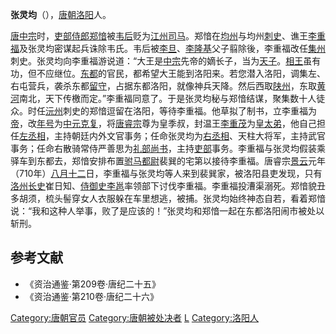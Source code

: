 '''张灵均'''（{{bd|？||710年|}}），[[唐朝|唐朝]][[洛阳|洛阳]]人。

[[唐中宗|唐中宗]]时，[[吏部侍郎|吏部侍郎]][[郑愔|郑愔]]被[[韦后|韦后]]贬为[[江州|江州]][[司马|司马]]。郑愔在[[均州|均州]]与均州[[刺史|刺史]]、谯王[[李重福|李重福]]及张灵均密谋起兵诛除韦氏。韦后被[[李旦|李旦]]、[[李隆基|李隆基]]父子翦除後，李重福改任[[集州|集州]]刺史。张灵均向李重福游说道：“大王是[[唐中宗|中宗]]先帝的嫡长子，当为[[天子|天子]]。[[唐睿宗|相王]]虽有功，但不应继位。[[东都|东都]]的官民，都希望大王能到洛阳来。若您潜入洛阳，调集左、右屯营兵，袭杀东都[[留守|留守]]，占据东都洛阳，就像神兵天降。然后西取[[陕州|陕州]]，东取[[黄河|黄河]]南北，天下传檄而定。”李重福同意了。于是张灵均秘与郑愔结谋，聚集数十人徒众。时任[[沅州|沅州]]刺史的郑愔逗留在洛阳，等待李重福。他草拟了制书，立李重福为[[帝|帝]]，改[[年号|年号]]为[[中元克复|中元克复]]，将[[唐睿宗|唐睿宗]]尊为皇季叔，封温王[[李重茂|李重茂]]为[[皇太弟|皇太弟]]，他自己担任[[左丞相|左丞相]]，主持朝廷内外文官事务；任命张灵均为[[右丞相|右丞相]]、天柱大将军，主持武官事务；任命右散骑常侍严善思为[[礼部尚书|礼部尚书]]，主持[[吏部|吏部]]事务。李重福与张灵均假装乘驿车到东都去，郑愔安排布置[[驸马都尉|驸马都尉]]裴巽的宅第以接待李重福。唐睿宗[[景云|景云]]元年（710年）[[八月十二|八月十二]]日，李重福与张灵均等人来到裴巽家，被洛阳县吏发现，只有[[洛州|洛州]][[长史|长史]]崔日知、[[侍御史|侍御史]][[李邕|李邕]]率领部下讨伐李重福。李重福投漕渠溺死。郑愔貌丑多胡须，梳头髻穿女人衣服躲在车里想逃，被捕。张灵均始终神态自若，看着郑愔说：“我和这种人举事，败了是应该的！”张灵均和郑愔一起在东都洛阳闹市被处以斩刑。
==参考文献==
* 《资治通鉴·第209卷·唐纪二十五》
* 《资治通鉴·第210卷·唐纪二十六》

{{DEFAULTSORT:Z}}
[[Category:唐朝官员|Category:唐朝官员]]
[[Category:唐朝被处决者|Category:唐朝被处决者]]
[[Category:张姓|L]]
[[Category:洛阳人|Category:洛阳人]]